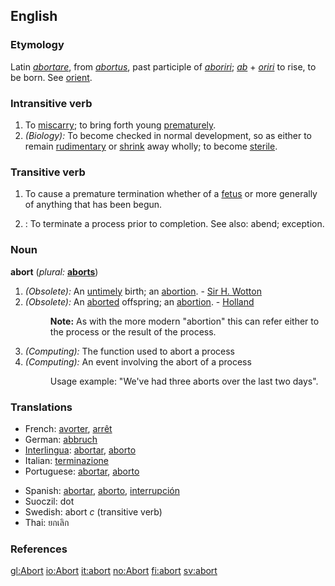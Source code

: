 ==English==

===Etymology===
Latin ''[[abortare]]'', from ''[[abortus]]'', past participle of ''[[aboriri]]''; ''[[ab]]'' + ''[[oriri]]'' to rise, to be born.  See [[orient]].

===Intransitive verb===
{{en-infl-reg-consonant|abort||}}
# To [[miscarry]]; to bring forth young [[prematurely]].
# ''(Biology):'' To become checked in normal development, so as either to remain [[rudimentary]] or [[shrink]] away wholly; to become [[sterile]].

===Transitive verb===
{{en-infl-reg-consonant|abort||}}
# To cause a premature termination whether of a [[fetus]] or more generally of anything that has been begun.
# {{computing}}: To terminate a process prior to completion.  See also: abend; exception.

===Noun===
'''abort'''  (''plural:'' '''[[aborts]]''')
# ''(Obsolete):'' An [[untimely]] birth; an [[abortion]]. - [[Sir H. Wotton]]
# ''(Obsolete):'' An [[aborted]] offspring; an [[abortion]]. -  [[Holland]]
#:'''Note:''' As with the more modern "abortion" this can refer either to the process or the result of the process.
# ''(Computing):'' The function used to abort a process
# ''(Computing):'' An event involving the abort of a process
#:Usage example: "We've had three aborts over the last two days".

===Translations===
{{top}}
*French: [[avorter]], [[arrêt]]
*German: [[abbruch]]
*[[Interlingua]]: [[abortar]], [[aborto]]
*Italian: [[terminazione]]
*Portuguese: [[abortar]], [[aborto]]
{{mid}}
*Spanish: [[abortar]], [[aborto]], [[interrupción]]
*Suoczil: dot
*Swedish: abort ''c'' (transitive verb)
*Thai: ยกเลิก
{{bottom}}

===References===
{{R:Webster 1913}}

[[gl:Abort]]
[[io:Abort]]
[[it:abort]]
[[no:Abort]]
[[fi:abort]]
[[sv:abort]]